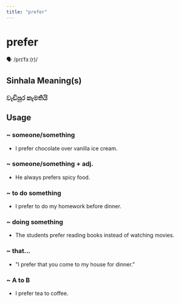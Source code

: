 ```yaml
---
title: "prefer"
---
```


# prefer

🗣️ /prɪˈfɜː(r)/

## Sinhala Meaning(s)

### වැඩිපුර කැමතියි

## Usage

### ~ someone/something

-  I prefer chocolate over vanilla ice cream.


### ~ someone/something + adj.

- He always prefers spicy food.


### ~ to do something

- I prefer to do my homework before dinner.


### ~ doing something

- The students prefer reading books instead of watching movies.


### ~ that...

- "I prefer that you come to my house for dinner."


### ~ A to B

- I prefer tea to coffee.

